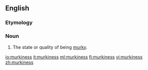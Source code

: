 ==English==
===Etymology===
{{suffix|murky|ness|lang=en}}

===Noun===
{{en-noun|-}}

# The state or quality of being [[murky]].

[[io:murkiness]]
[[it:murkiness]]
[[ml:murkiness]]
[[fi:murkiness]]
[[vi:murkiness]]
[[zh:murkiness]]